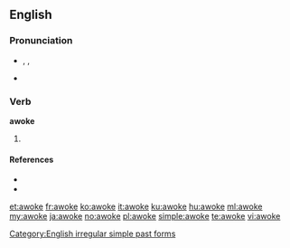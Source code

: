 ==English==

===Pronunciation===
* {{enPR|ə-wōk'}}, {{IPA|/əˈwəʊk/}}, {{X-SAMPA|/@"w@Uk/}}
* {{audio|En-us-awoke.ogg|Audio (US)}}
*: {{rhymes|əʊk}}

===Verb===
'''awoke'''

# {{simple past of|awake|lang=English}}

====References====
* {{R:American Heritage 2000|awoke}}
* {{R:Dictionary.com|awoke}}

[[Category:English irregular simple past forms]]

[[et:awoke]]
[[fr:awoke]]
[[ko:awoke]]
[[it:awoke]]
[[ku:awoke]]
[[hu:awoke]]
[[ml:awoke]]
[[my:awoke]]
[[ja:awoke]]
[[no:awoke]]
[[pl:awoke]]
[[simple:awoke]]
[[te:awoke]]
[[vi:awoke]]